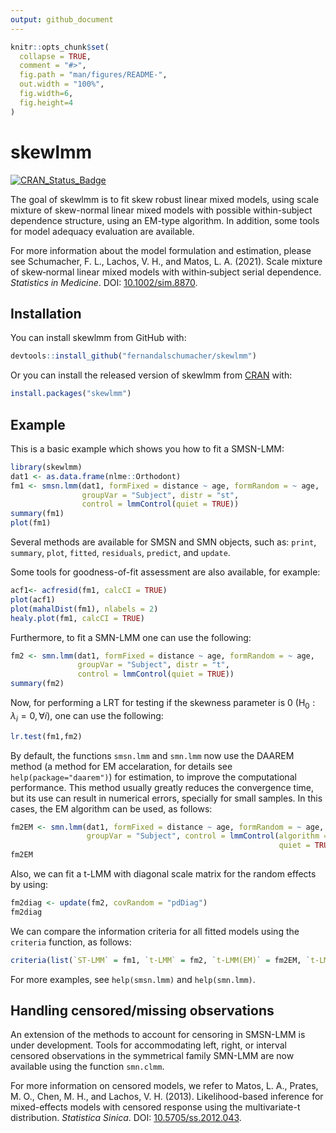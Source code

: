```yaml
---
output: github_document
---
```


<!--  README.md is generated from README.Rmd. Please edit that file -->

```r
knitr::opts_chunk$set(
  collapse = TRUE,
  comment = "#>",
  fig.path = "man/figures/README-",
  out.width = "100%",
  fig.width=6, 
  fig.height=4
)
```

# skewlmm

[![CRAN_Status_Badge](https://www.r-pkg.org/badges/version/skewlmm)](https://cran.r-project.org/package=skewlmm)


The goal of skewlmm is to fit skew robust linear mixed models, using scale mixture of skew-normal linear mixed models with possible within-subject dependence structure, using an EM-type algorithm. In addition, some tools for model adequacy evaluation are available.

For more information about the model formulation and estimation, please see
Schumacher, F. L., Lachos, V. H., and Matos, L. A. (2021). Scale mixture of skew‐normal linear mixed models with within‐subject serial dependence. *Statistics in Medicine*. DOI: [10.1002/sim.8870](https://doi.org/10.1002/sim.8870).

## Installation

<!-- You can install the released version of lmmsmsn from [CRAN](https://CRAN.R-project.org) with: -->


You can install skewlmm from GitHub with:

```r
devtools::install_github("fernandalschumacher/skewlmm")
```
Or you can install the released version of skewlmm from [CRAN](https://CRAN.R-project.org) with:
```r
install.packages("skewlmm")
```

## Example

This is a basic example which shows you how to fit a SMSN-LMM:

```r
library(skewlmm)
dat1 <- as.data.frame(nlme::Orthodont)
fm1 <- smsn.lmm(dat1, formFixed = distance ~ age, formRandom = ~ age,
                groupVar = "Subject", distr = "st",
                control = lmmControl(quiet = TRUE))
summary(fm1)
plot(fm1)
```

Several methods are available for SMSN and SMN objects, such as: `print`, `summary`, `plot`, `fitted`, `residuals`, `predict`, and `update`.

Some tools for goodness-of-fit assessment are also available, for example:
```r
acf1<- acfresid(fm1, calcCI = TRUE)
plot(acf1)
plot(mahalDist(fm1), nlabels = 2)
healy.plot(fm1, calcCI = TRUE)
```

Furthermore, to fit a SMN-LMM one can use the following:
```r
fm2 <- smn.lmm(dat1, formFixed = distance ~ age, formRandom = ~ age,
               groupVar = "Subject", distr = "t",
               control = lmmControl(quiet = TRUE))
summary(fm2)
```

Now, for performing a LRT for testing if the skewness parameter is 0 ($\text{H}_0: \lambda_i=0, \forall i$), one can use the following:
```r
lr.test(fm1,fm2)
```

By default, the functions `smsn.lmm` and `smn.lmm` now use the DAAREM method (a method for EM accelaration, for details see `help(package="daarem")`) for estimation, to improve the computational performance. This method usually greatly reduces the convergence time, but its use can result in numerical errors, specially for small samples. In this cases, the EM algorithm can be used, as follows:

```r
fm2EM <- smn.lmm(dat1, formFixed = distance ~ age, formRandom = ~ age, distr = 't',
                 groupVar = "Subject", control = lmmControl(algorithm = "EM", 
                                                            quiet = TRUE))
fm2EM
```

Also, we can fit a t-LMM with diagonal scale matrix for the random effects by using:
```r
fm2diag <- update(fm2, covRandom = "pdDiag")
fm2diag
```

We can compare the information criteria for all fitted models using the `criteria` function, as follows:

```r
criteria(list(`ST-LMM` = fm1, `t-LMM` = fm2, `t-LMM(EM)` = fm2EM, `t-LMM-diag` = fm2diag))
```

For more examples, see `help(smsn.lmm)` and `help(smn.lmm)`.

## Handling censored/missing observations

An extension of the methods to account for censoring in SMSN-LMM is under development. Tools for accommodating left, right, or interval censored observations in the symmetrical family SMN-LMM are now available using the function `smn.clmm`. 

For more information on censored models, we refer to Matos, L. A., Prates, M. O., Chen, M. H., and Lachos, V. H. (2013). Likelihood-based inference for mixed-effects models with censored response using the multivariate-t distribution. *Statistica Sinica*. DOI: [10.5705/ss.2012.043](http://dx.doi.org/10.5705/ss.2012.043).
